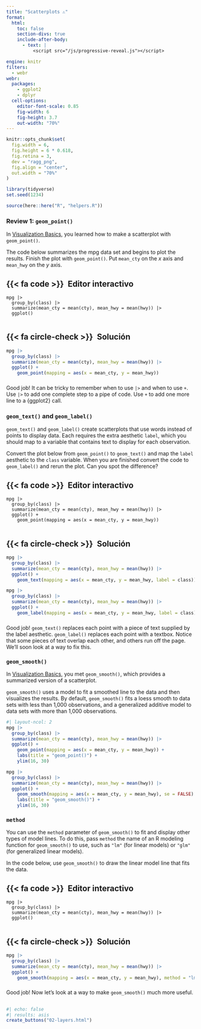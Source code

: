 ```yaml
---
title: "Scatterplots ⚠"
format:
  html: 
    toc: false
    section-divs: true
    include-after-body: 
      - text: |
          <script src="/js/progressive-reveal.js"></script>

engine: knitr
filters:
  - webr
webr:
  packages:
    - ggplot2
    - dplyr
  cell-options:
    editor-font-scale: 0.85
    fig-width: 6
    fig-height: 3.7
    out-width: "70%"
---
```


```r
knitr::opts_chunk$set(
  fig.width = 6,
  fig.height = 6 * 0.618,
  fig.retina = 3,
  dev = "ragg_png",
  fig.align = "center",
  out.width = "70%"
)

library(tidyverse)
set.seed(1234)

source(here::here("R", "helpers.R"))
```

### Review 1: `geom_point()` {.no-hide}

In [Visualization Basics](/basics/01-visualization-basics/), you learned how to make a scatterplot with `geom_point()`.

The code below summarizes the mpg data set and begins to plot the results. Finish the plot with `geom_point()`. Put `mean_cty` on the $x$ axis and `mean_hwy` on the $y$ axis.

::: {.panel-tabset}
## {{< fa code >}}&ensp;Editor interactivo

```webr-r
mpg |> 
  group_by(class) |> 
  summarize(mean_cty = mean(cty), mean_hwy = mean(hwy)) |> 
  ggplot()


```

## {{< fa circle-check >}}&ensp;Solución

```r
mpg |> 
  group_by(class) |> 
  summarize(mean_cty = mean(cty), mean_hwy = mean(hwy)) |> 
  ggplot() +
    geom_point(mapping = aes(x = mean_cty, y = mean_hwy))
```

:::

###

Good job! It can be tricky to remember when to use `|>` and when to use `+`. Use `|>` to add one complete step to a pipe of code. Use `+` to add one more line to a {ggplot2} call.

### `geom_text()` and `geom_label()`

`geom_text()` and `geom_label()` create scatterplots that use words instead of points to display data. Each requires the extra aesthetic `label`, which you should map to a variable that contains text to display for each observation.

Convert the plot below from `geom_point()` to `geom_text()` and map the `label` aesthetic to the `class` variable. When you are finished convert the code to `geom_label()` and rerun the plot. Can you spot the difference?

::: {.panel-tabset}
## {{< fa code >}}&ensp;Editor interactivo

```webr-r
mpg |> 
  group_by(class) |> 
  summarize(mean_cty = mean(cty), mean_hwy = mean(hwy)) |> 
  ggplot() +
    geom_point(mapping = aes(x = mean_cty, y = mean_hwy))


```

## {{< fa circle-check >}}&ensp;Solución

```r
mpg |> 
  group_by(class) |> 
  summarize(mean_cty = mean(cty), mean_hwy = mean(hwy)) |> 
  ggplot() +
    geom_text(mapping = aes(x = mean_cty, y = mean_hwy, label = class))

mpg |> 
  group_by(class) |> 
  summarize(mean_cty = mean(cty), mean_hwy = mean(hwy)) |> 
  ggplot() +
    geom_label(mapping = aes(x = mean_cty, y = mean_hwy, label = class))
```

:::

###

Good job! `geom_text()` replaces each point with a piece of text supplied by the label aesthetic. `geom_label()` replaces each point with a textbox. Notice that some pieces of text overlap each other, and others run off the page. We'll soon look at a way to fix this.

### `geom_smooth()`

In [Visualization Basics](/basics/01-visualization-basics/), you met `geom_smooth()`, which provides a summarized version of a scatterplot.

`geom_smooth()` uses a model to fit a smoothed line to the data and then visualizes the results. By default, `geom_smooth()` fits a loess smooth to data sets with less than 1,000 observations, and a generalized additive model to data sets with more than 1,000 observations. 

```r
#| layout-ncol: 2
mpg |> 
  group_by(class) |> 
  summarize(mean_cty = mean(cty), mean_hwy = mean(hwy)) |> 
  ggplot() +
    geom_point(mapping = aes(x = mean_cty, y = mean_hwy)) +
    labs(title = "geom_point()") +
    ylim(16, 30)

mpg |> 
  group_by(class) |> 
  summarize(mean_cty = mean(cty), mean_hwy = mean(hwy)) |> 
  ggplot() +
    geom_smooth(mapping = aes(x = mean_cty, y = mean_hwy), se = FALSE) +
    labs(title = "geom_smooth()") +
    ylim(16, 30)
```

### `method`

You can use the `method` parameter of `geom_smooth()` to fit and display other types of model lines. To do this, pass `method` the name of an R modeling function for `geom_smooth()` to use, such as `"lm"` (for linear models) or `"glm"` (for generalized linear models).

In the code below, use `geom_smooth()` to draw the linear model line that fits the data.

::: {.panel-tabset}
## {{< fa code >}}&ensp;Editor interactivo

```webr-r
mpg |> 
  group_by(class) |> 
  summarize(mean_cty = mean(cty), mean_hwy = mean(hwy)) |> 
  ggplot() 


```

## {{< fa circle-check >}}&ensp;Solución

```r
mpg |> 
  group_by(class) |> 
  summarize(mean_cty = mean(cty), mean_hwy = mean(hwy)) |> 
  ggplot() +
    geom_smooth(mapping = aes(x = mean_cty, y = mean_hwy), method = "lm")
```

:::

###

Good job! Now let's look at a way to make `geom_smooth()` much more useful.

##

```r
#| echo: false
#| results: asis
create_buttons("02-layers.html")
```
